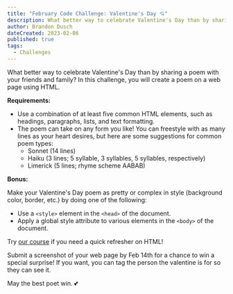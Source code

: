 ```yaml
---
title: "February Code Challenge: Valentine's Day 💘"
description: What better way to celebrate Valentine's Day than by sharing a poem with your friends and family? In this challenge, you will create a poem on a web page using HTML...
author: Brandon Dusch
dateCreated: 2023-02-06
published: true
tags:
  - Challenges
---
```


What better way to celebrate Valentine's Day than by sharing a poem with your friends and family? In this challenge, you will create a poem on a web page using HTML.

**Requirements:**

- Use a combination of at least five common HTML elements, such as headings, paragraphs, lists, and text formatting.
- The poem can take on any form you like! You can freestyle with as many lines as your heart desires, but here are some suggestions for common poem types:
  - Sonnet (14 lines)
  - Haiku (3 lines; 5 syllable, 3 syllables, 5 syllables, respectively)
  - Limerick (5 lines; rhyme scheme AABAB)

**Bonus:** 

Make your Valentine's Day poem as pretty or complex in style (background color, border, etc.) by doing one of the following:

- Use a `<style>` element in the `<head>` of the document.
- Apply a global style attribute to various elements in the `<body>` of the document.

Try [our course](https://www.codedex.io/html) if you need a quick refresher on HTML!

Submit a screenshot of your web page by Feb 14th for a chance to win a special surprise! If you want, you can tag the person the valentine is for so they can see it.

May the best poet win. 💕 
